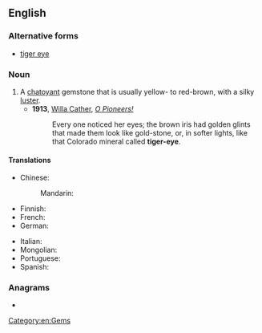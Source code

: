 ==English==

===Alternative forms===
* [[tiger eye]]

{{wikipedia}}

===Noun===
{{en-noun|head=[[tiger]]'s [[eye]]}}

# A [[chatoyant]] gemstone that is usually yellow- to red-brown, with a silky [[luster]].
#* '''1913''', [[w:Willa Cather|Willa Cather]], ''[[s:O Pioneers!|O Pioneers!]]''
#*: Every one noticed her eyes; the brown iris had golden glints that made them look like gold-stone, or, in softer lights, like that Colorado mineral called '''tiger-eye'''.

====Translations====
{{trans-top|chatoyant gemstone}}
* Chinese:
*: Mandarin: {{t+|cmn|虎眼石|tr=hǔyǎnshí}}
* Finnish: {{t|fi|tiikerinsilmä}}
* French: {{t+|fr|œil-de-tigre|m}}
* German: {{t+|de|Tigerauge|n}}
{{trans-mid}}
* Italian: {{t|it|occhio di tigre|m}}
* Mongolian: {{t|mn|барын нүд}}
* Portuguese: {{t|pt|olho de tigre|m}}
* Spanish: {{t|es|ojo de tigre|m}}
{{trans-bottom}}

===Anagrams===
* {{anagrams|en|a=eeegirsty|geyserite}}

[[Category:en:Gems]]